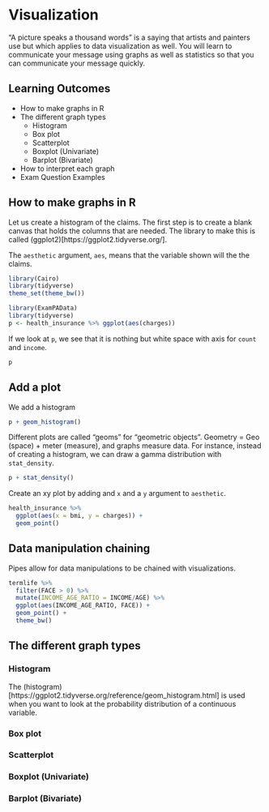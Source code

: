 # Visualization

"A picture speaks a thousand words" is a saying that artists and painters use but which applies to data visualization as well.  You will learn to communicate your message using graphs as well as statistics so that you can communicate your message quickly.  

## Learning Outcomes

- How to make graphs in R
- The different graph types
    - Histogram
    - Box plot
    - Scatterplot
    - Boxplot (Univariate)
    - Barplot (Bivariate)
- How to interpret each graph
- Exam Question Examples

## How to make graphs in R

Let us create a histogram of the claims.  The first step is to create a blank canvas that holds the columns that are needed.  The library to make this is called (ggplot2)[https://ggplot2.tidyverse.org/].  

The `aesthetic` argument, `aes`, means that the variable shown will the the claims.

```r
library(Cairo)
library(tidyverse)
theme_set(theme_bw())
```

```r
library(ExamPAData)
library(tidyverse)
p <- health_insurance %>% ggplot(aes(charges))
```

If we look at `p`, we see that it is nothing but white space with axis for `count` and `income`.

```r
p
```

## Add a plot

We add a histogram

```r
p + geom_histogram()
```

Different plots are called "geoms" for "geometric objects".  Geometry = Geo (space) + meter (measure), and graphs measure data.  For instance, instead of creating a histogram, we can draw a gamma distribution with `stat_density`.

```r
p + stat_density()
```

Create an xy plot by adding and `x` and a `y` argument to `aesthetic`.

```r
health_insurance %>% 
  ggplot(aes(x = bmi, y = charges)) + 
  geom_point()
```

## Data manipulation chaining

Pipes allow for data manipulations to be chained with visualizations.

```r
termlife %>% 
  filter(FACE > 0) %>% 
  mutate(INCOME_AGE_RATIO = INCOME/AGE) %>% 
  ggplot(aes(INCOME_AGE_RATIO, FACE)) + 
  geom_point() + 
  theme_bw()
```

## The different graph types

### Histogram

The (histogram)[https://ggplot2.tidyverse.org/reference/geom_histogram.html] is used when you want to look at the probability distribution of a continuous variable.  

### Box plot

### Scatterplot

### Boxplot (Univariate)

### Barplot (Bivariate)
